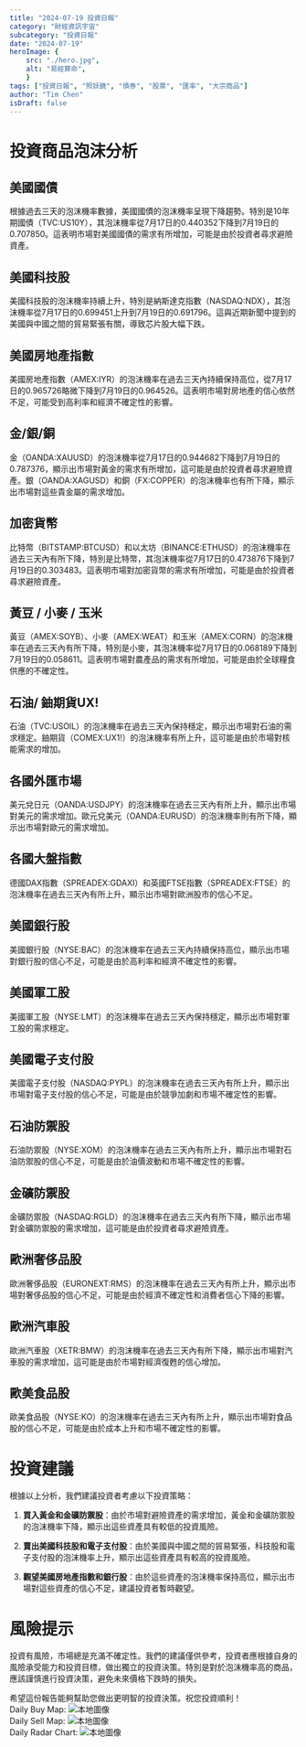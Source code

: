 ```yaml
---
title: "2024-07-19 投資日報"
category: "財經資訊宇宙"
subcategory: "投資日報"
date: "2024-07-19"
heroImage: {
    src: "./hero.jpg",
    alt: "易經算命",
    }
tags: ["投資日報", "照妖鏡", "債券", "股票", "匯率", "大宗商品"]
author: "Tim Chen"
isDraft: false
---
```

# 投資商品泡沫分析

## 美國國債
根據過去三天的泡沫機率數據，美國國債的泡沫機率呈現下降趨勢。特別是10年期國債（TVC:US10Y），其泡沫機率從7月17日的0.440352下降到7月19日的0.707850。這表明市場對美國國債的需求有所增加，可能是由於投資者尋求避險資產。

## 美國科技股
美國科技股的泡沫機率持續上升，特別是納斯達克指數（NASDAQ:NDX），其泡沫機率從7月17日的0.699451上升到7月19日的0.691796。這與近期新聞中提到的美國與中國之間的貿易緊張有關，導致芯片股大幅下跌。

## 美國房地產指數
美國房地產指數（AMEX:IYR）的泡沫機率在過去三天內持續保持高位，從7月17日的0.965726略微下降到7月19日的0.964526。這表明市場對房地產的信心依然不足，可能受到高利率和經濟不確定性的影響。

## 金/銀/銅
金（OANDA:XAUUSD）的泡沫機率從7月17日的0.944682下降到7月19日的0.787376，顯示出市場對黃金的需求有所增加，這可能是由於投資者尋求避險資產。銀（OANDA:XAGUSD）和銅（FX:COPPER）的泡沫機率也有所下降，顯示出市場對這些貴金屬的需求增加。

## 加密貨幣
比特幣（BITSTAMP:BTCUSD）和以太坊（BINANCE:ETHUSD）的泡沫機率在過去三天內有所下降，特別是比特幣，其泡沫機率從7月17日的0.473876下降到7月19日的0.303483。這表明市場對加密貨幣的需求有所增加，可能是由於投資者尋求避險資產。

## 黃豆 / 小麥 / 玉米
黃豆（AMEX:SOYB）、小麥（AMEX:WEAT）和玉米（AMEX:CORN）的泡沫機率在過去三天內有所下降，特別是小麥，其泡沫機率從7月17日的0.068189下降到7月19日的0.058611。這表明市場對農產品的需求有所增加，可能是由於全球糧食供應的不確定性。

## 石油/ 鈾期貨UX!
石油（TVC:USOIL）的泡沫機率在過去三天內保持穩定，顯示出市場對石油的需求穩定。鈾期貨（COMEX:UX1!）的泡沫機率有所上升，這可能是由於市場對核能需求的增加。

## 各國外匯市場
美元兌日元（OANDA:USDJPY）的泡沫機率在過去三天內有所上升，顯示出市場對美元的需求增加。歐元兌美元（OANDA:EURUSD）的泡沫機率則有所下降，顯示出市場對歐元的需求增加。

## 各國大盤指數
德國DAX指數（SPREADEX:GDAXI）和英國FTSE指數（SPREADEX:FTSE）的泡沫機率在過去三天內有所上升，顯示出市場對歐洲股市的信心不足。

## 美國銀行股
美國銀行股（NYSE:BAC）的泡沫機率在過去三天內持續保持高位，顯示出市場對銀行股的信心不足，可能是由於高利率和經濟不確定性的影響。

## 美國軍工股
美國軍工股（NYSE:LMT）的泡沫機率在過去三天內保持穩定，顯示出市場對軍工股的需求穩定。

## 美國電子支付股
美國電子支付股（NASDAQ:PYPL）的泡沫機率在過去三天內有所上升，顯示出市場對電子支付股的信心不足，可能是由於競爭加劇和市場不確定性的影響。

## 石油防禦股
石油防禦股（NYSE:XOM）的泡沫機率在過去三天內有所上升，顯示出市場對石油防禦股的信心不足，可能是由於油價波動和市場不確定性的影響。

## 金礦防禦股
金礦防禦股（NASDAQ:RGLD）的泡沫機率在過去三天內有所下降，顯示出市場對金礦防禦股的需求增加，這可能是由於投資者尋求避險資產。

## 歐洲奢侈品股
歐洲奢侈品股（EURONEXT:RMS）的泡沫機率在過去三天內有所上升，顯示出市場對奢侈品股的信心不足，可能是由於經濟不確定性和消費者信心下降的影響。

## 歐洲汽車股
歐洲汽車股（XETR:BMW）的泡沫機率在過去三天內有所下降，顯示出市場對汽車股的需求增加，這可能是由於市場對經濟復甦的信心增加。

## 歐美食品股
歐美食品股（NYSE:KO）的泡沫機率在過去三天內有所上升，顯示出市場對食品股的信心不足，可能是由於成本上升和市場不確定性的影響。

# 投資建議

根據以上分析，我們建議投資者考慮以下投資策略：

1. **買入黃金和金礦防禦股**：由於市場對避險資產的需求增加，黃金和金礦防禦股的泡沫機率下降，顯示出這些資產具有較低的投資風險。

2. **賣出美國科技股和電子支付股**：由於美國與中國之間的貿易緊張，科技股和電子支付股的泡沫機率上升，顯示出這些資產具有較高的投資風險。

3. **觀望美國房地產指數和銀行股**：由於這些資產的泡沫機率保持高位，顯示出市場對這些資產的信心不足，建議投資者暫時觀望。

# 風險提示

投資有風險，市場總是充滿不確定性。我們的建議僅供參考，投資者應根據自身的風險承受能力和投資目標，做出獨立的投資決策。特別是對於泡沫機率高的商品，應該謹慎進行投資決策，避免未來價格下跌時的損失。

希望這份報告能夠幫助您做出更明智的投資決策。祝您投資順利！
<br />
Daily Buy Map:
![本地圖像](./buyMap.svg)
<br />
Daily Sell Map:
![本地圖像](./sellMap.svg)
<br />
Daily Radar Chart:
![本地圖像](./radar.svg)
<br />

